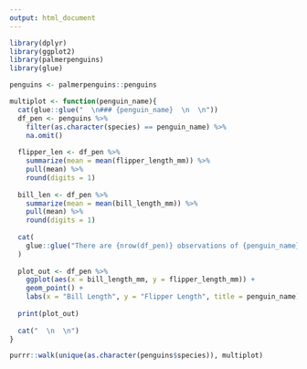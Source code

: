 ```yaml
---
output: html_document
---
```

  
  
```r
library(dplyr)
library(ggplot2)
library(palmerpenguins)
library(glue)

penguins <- palmerpenguins::penguins

multiplot <- function(penguin_name){
  cat(glue::glue("  \n### {penguin_name}  \n  \n"))
  df_pen <- penguins %>% 
    filter(as.character(species) == penguin_name) %>% 
    na.omit()
  
  flipper_len <- df_pen %>% 
    summarize(mean = mean(flipper_length_mm)) %>% 
    pull(mean) %>% 
    round(digits = 1)
  
  bill_len <- df_pen %>% 
    summarize(mean = mean(bill_length_mm)) %>% 
    pull(mean) %>% 
    round(digits = 1)
  
  cat(
    glue::glue("There are {nrow(df_pen)} observations of {penguin_name} penguins. The average flipper length is {flipper_len} and the average bill length is {bill_len}.  \n")
  )
  
  plot_out <- df_pen %>% 
    ggplot(aes(x = bill_length_mm, y = flipper_length_mm)) +
    geom_point() +
    labs(x = "Bill Length", y = "Flipper Length", title = penguin_name)
  
  print(plot_out)
  
  cat("  \n  \n")
}

```

```r
purrr::walk(unique(as.character(penguins$species)), multiplot)
```



<!-- https://git.io/JJBcC -->